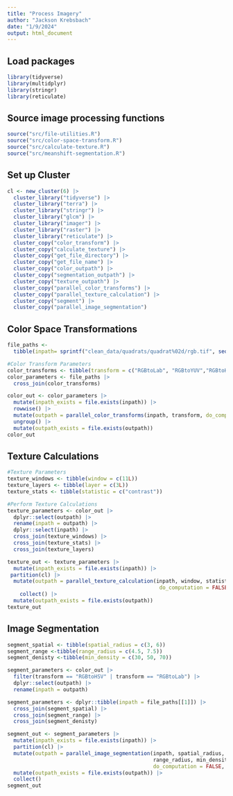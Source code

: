 ```yaml
---
title: "Process Imagery"
author: "Jackson Krebsbach"
date: "1/9/2024"
output: html_document
---
```



## Load packages
```r
library(tidyverse)
library(multidplyr)
library(stringr)
library(reticulate)
```

## Source image processing functions
```r
source("src/file-utilities.R")
source("src/color-space-transform.R")
source("src/calculate-texture.R")
source("src/meanshift-segmentation.R")
```


## Set up Cluster
```r

cl <- new_cluster(6) |>
  cluster_library("tidyverse") |>
  cluster_library("terra") |>
  cluster_library("stringr") |>
  cluster_library("glcm") |>
  cluster_library("imager") |>
  cluster_library("raster") |>
  cluster_library("reticulate") |>
  cluster_copy("color_transform") |>
  cluster_copy("calculate_texture") |>
  cluster_copy("get_file_directory") |>
  cluster_copy("get_file_name") |>
  cluster_copy("color_outpath") |>
  cluster_copy("segmentation_outpath") |>
  cluster_copy("texture_outpath") |>
  cluster_copy("parallel_color_transforms") |>
  cluster_copy("parallel_texture_calculation") |>
  cluster_copy("segment") |>
  cluster_copy("parallel_image_segmentation")
```


## Color Space Transformations

```r
file_paths <- 
  tibble(inpath= sprintf("clean_data/quadrats/quadrat%02d/rgb.tif", seq(34, 83, 1))) 

#Color Transform Parameters
color_transforms <- tibble(transform = c("RGBtoLab", "RGBtoYUV","RGBtoHSL"))
color_parameters <- file_paths |> 
  cross_join(color_transforms)

color_out <- color_parameters |>
  mutate(inpath_exists = file.exists(inpath)) |>
  rowwise() |>
  mutate(outpath = parallel_color_transforms(inpath, transform, do_computation = FALSE, over_write = FALSE)) |>
  ungroup() |>
  mutate(outpath_exists = file.exists(outpath))
color_out
```

## Texture Calculations
```r
#Texture Parameters
texture_windows <- tibble(window = c(11L)) 
texture_layers <- tibble(layer = c(3L))
texture_stats <- tibble(statistic = c("contrast"))

#Perform Texture Calculations
texture_parameters <- color_out |>
  dplyr::select(outpath) |>
  rename(inpath = outpath) |>
  dplyr::select(inpath) |>
  cross_join(texture_windows) |> 
  cross_join(texture_stats) |>
  cross_join(texture_layers)

texture_out <- texture_parameters |>
  mutate(inpath_exists = file.exists(inpath)) |>
 partition(cl) |>
  mutate(outpath = parallel_texture_calculation(inpath, window, statistic, layer,
                                                 do_computation = FALSE, over_write = FALSE)) |>
    collect() |>
  mutate(outpath_exists = file.exists(outpath)) 
texture_out
```



## Image Segmentation
```r
segment_spatial <- tibble(spatial_radius = c(3, 6))
segment_range <-tibble(range_radius = c(4.5, 7.5))
segment_denisty <-tibble(min_density = c(30, 50, 70))

segment_parameters <- color_out |>
  filter(transform == "RGBtoHSV" | transform == "RGBtoLab") |>
  dplyr::select(outpath) |>
  rename(inpath = outpath) 

segment_parameters <- dplyr::tibble(inpath = file_paths[[1]]) |>
  cross_join(segment_spatial) |> 
  cross_join(segment_range) |>
  cross_join(segment_denisty)

segment_out <- segment_parameters |>
  mutate(inpath_exists = file.exists(inpath)) |>
  partition(cl) |>
  mutate(outpath = parallel_image_segmentation(inpath, spatial_radius,
                                               range_radius, min_density,
                                               do_computation = FALSE, over_write = FALSE)) |>
  mutate(outpath_exists = file.exists(outpath)) |>
  collect()
segment_out 
```

